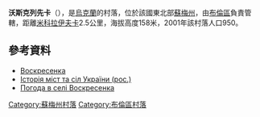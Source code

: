{{coord|51|6|30|N|33|49|7|E|scale:100000_region:UA|display=title}}

'''沃斯克列先卡'''（{{lang-uk|Воскресенка}}），是[[烏克蘭|烏克蘭]]的村落，位於該國東北部[[蘇梅州|蘇梅州]]，由[[布倫區_(烏克蘭)|布倫區]]負責管轄，距離[[米科拉伊夫卡_(布倫區)|米科拉伊夫卡]]2.5公里，海拔高度158米，2001年該村落人口950。

==參考資料==
* [http://w1.c1.rada.gov.ua/pls/z7502/A005?rdat1=09.12.2011&rf7571=28732 Воскресенка]
* [https://web.archive.org/web/20110101083536/http://www.igsu.org.ua/Sumskaja.obl/Burynskij.rajon/Voskresenka.html Історія міст та сіл України (рос.)]
* [http://weather.in.ua/ua/symskaja/4673 Погода в селі Воскресенка] {{Wayback|url=http://weather.in.ua/ua/symskaja/4673 |date=20111219235114 }}

{{DEFAULTSORT:Воскресенка}}

[[Category:蘇梅州村落|Category:蘇梅州村落]]
[[Category:布倫區村落|Category:布倫區村落]]


{{Sumy-geo-stub}}